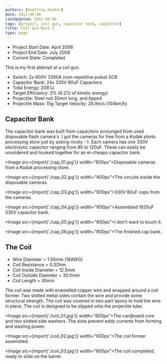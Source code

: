 ```yaml
---
authors: [Geoffrey Hunter]
date: 2011-09-06
lastUpdated: 2011-09-06
tags: [project, coil gun, capacitor bank, capacitor]
title: Coil Gun Mach 1
type: page
---
```


* Project Start Date: April 2006
* Project End Date: July 2006
* Current State: Completed

This is my first attempt at a coil gun.

* Switch: 2x 600V 3300A (non-repetitive pulse) SCR
* Capacitor Bank: 24x 330V 80uF Capacitors
* Total Energy: 209.1J
* Target Efficiency: 3% (6.27J of kinetic energy)
* Projectile: Steel rod 30mm long, and tipped
* Projectile Mass: 15g Target Velocity: 28.9m/s (104km/h)

## Capacitor Bank

The capacitor bank was built from capacitors scrounged from used disposable flash camera's. I got the cameras for free from a Kodak photo processing store just by asking nicely :-). Each camera has one 330V electrolytic capacitor ranging from 80 to 120uF. These can easily be unsoldered and hooked together for an el-cheapo capacitor bank. 

<Image src={import('./cap_01.jpg')} width="600px">Disposable cameras from a Kodak processing store.</Image>

<Image src={import('./cap_02.jpg')} width="600px">The circuits inside the disposable cameras.</Image>

<Image src={import('./cap_03.jpg')} width="600px">330V 80uF caps from the cameras.</Image>

<Image src={import('./cap_04.jpg')} width="600px">Assembled 1920uF 330V capacitor bank.</Image>

<Image src={import('./cap_05.jpg')} width="600px">I don't want to touch it.</Image>

<Image src={import('./cap_06.jpg')} width="600px">The finished cap bank.</Image>

## The Coil

* Wire Diameter = 1.00mm (18AWG)
* Coil Resistance = 0.3Ohm
* Coil Inside Diameter = 12.5mm
* Coil Outside Diameter = 30.0mm
* Coil Length = 30mm

The coil was made with enamelled copper wire and wrapped around a coil former. Two slotted metal sides contain the wire and provide some structural strength. The coil was covered in two-part epoxy to hold the wire in place. The coil is designed to be slipped onto the projectile tube.

<Image src={import('./coil_01.jpg')} width="600px">The cardboard core and two slotted side washers. The slots prevent eddy currents from forming and wasting power.</Image>

<Image src={import('./coil_02.jpg')} width="600px">The coil former assembled.</Image>

<Image src={import('./coil_03.jpg')} width="600px">The coil completed, ready to slide on the barrel.</Image>
